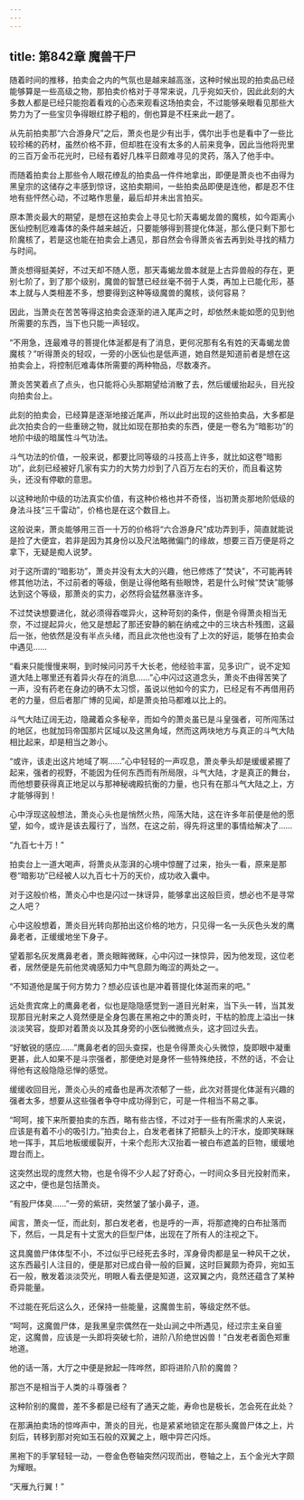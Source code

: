 ```yaml
---
---
---
```

title: 第842章 魔兽干尸
---



随着时间的推移，拍卖会之内的气氛也是越来越高涨，这种时候出现的拍卖品已经能够算是一些高级之物，那拍卖价格对于寻常来说，几乎宛如天价，因此此刻的大多数人都是已经只能抱着看戏的心态来观看这场拍卖会，不过能够亲眼看见那些大势力为了一些宝贝争得眼红脖子粗的，倒也算是不枉来此一趟了。

从先前拍卖那“六合游身尺”之后，萧炎也是少有出手，偶尔出手也是看中了一些比较珍稀的药材，虽然价格不菲，但却胜在没有太多的人前来竞争，因此当他将兜里的三百万金币花光时，已经有着好几株平日颇难寻见的灵药，落入了他手中。

而随着拍卖台上那些令人眼花缭乱的拍卖品一件件地拿出，即便是萧炎也不由得为黑皇宗的这储存之丰感到惊讶，这拍卖期间，一些拍卖品即便是连他，都是忍不住地有些怦然心动，不过略作思量，最后却并未出言拍买。

原本萧炎最大的期望，是想在这拍卖会上寻见七阶天毒蝎龙兽的魔核，如今距离小医仙控制厄难毒体的条件越来越近，只要能够得到菩提化体涎，那么便只剩下那七阶魔核了，若是这也能在拍卖会上遇见，那自然会令得萧炎省去再到处寻找的精力与时间。

萧炎想得挺美好，不过天却不随人愿，那天毒蝎龙兽本就是上古异兽般的存在，更别七阶了，到了那个级别，魔兽的智慧已经丝毫不弱于人类，再加上已能化形，基本上就与人类相差不多，想要得到这种等级魔兽的魔核，谈何容易？

因此，当萧炎在苦苦等得这拍卖会逐渐的进入尾声之时，却依然未能如愿的见到他所需要的东西，当下也只能一声轻叹。

“不用急，连最难寻的菩提化体涎都是有了消息，更何况那有名有姓的天毒蝎龙兽魔核？”听得萧炎的轻叹，一旁的小医仙也是低声道，她自然是知道前者是想在这拍卖会上，将控制厄难毒体所需要的两种物品，尽数凑齐。

萧炎苦笑着点了点头，也只能将心头那期望给消散了去，然后缓缓抬起头，目光投向拍卖台上。

此刻的拍卖会，已经算是逐渐地接近尾声，所以此时出现的这些拍卖品，大多都是此次拍卖合的一些重磅之物，就比如现在那拍卖的东西，便是一卷名为“暗影功”的地阶中级的暗属性斗气功法。

斗气功法的价值，一般来说，都要比同等级的斗技高上许多，就比如这卷“暗影功”，此刻已经被好几家有实力的大势力炒到了八百万左右的天价，而且看这势头，还没有停歇的意思。

以这种地阶中级的功法真实价值，有这种价格也并不奇怪，当初萧炎那地阶低级的身法斗技“三千雷动”，价格也是在这个数目上。

这般说来，萧炎能够用三百一十万的价格将“六合游身尺”成功弄到手，简直就能说是捡了大便宜，若非是因为其身份以及尺法略微偏门的缘故，想要三百万便是将之拿下，无疑是痴人说梦。

对于这所谓的“暗影功”，萧炎并没有太大的兴趣，他已修炼了“焚诀”，不可能再转修其他功法，不过前者的等级，倒是让得他略有些眼馋，若是什么时候“焚诀”能够达到这个等级，那萧炎的实力，必然将会猛然暴涨许多。

不过焚诀想要进化，就必须得吞噬异火，这种苛刻的条件，倒是令得萧炎相当无奈，不过提起异火，他又是想起了那还安静的躺在纳戒之中的三块古朴残图，这最后一张，他依然是没有半点头绪，而且此次他也没有了上次的好运，能够在拍卖会中遇见……

“看来只能慢慢来啊，到时候问问苏千大长老，他经验丰富，见多识广，说不定知道大陆上哪里还有着异火存在的消息……”心中闪过这道念头，萧炎不由得苦笑了一声，没有药老在身边的确不太习惯，虽说以他如今的实力，已经足有不再借用药老的力量，但后者那广博的见闻，却是萧炎拍马都难以比上的。

斗气大陆辽阔无边，隐藏着众多秘辛，而如今的萧炎虽已是斗皇强者，可所闯荡过的地区，也就加玛帝国那片区域以及这黑角域，然而这两块地方与真正的斗气大陆相比起来，却是相当之渺小。

“或许，该走出这片地域了啊……”心中轻轻的一声叹息，萧炎拳头却是缓缓紧握了起来，强者的视野，不能因为任何东西而有所局限，斗气大陆，才是真正的舞台，而他想要获得真正地足以与那神秘魂殿抗衡的力量，也只有在那斗气大陆之上，方才能够得到！

心中浮现这般想法，萧炎心头也是悄然火热，闯荡大陆，这在许多年前便是他的愿望，如今，或许是该去履行了，当然，在这之前，得先将这里的事情给解决了……

“九百七十万！”

拍卖台上一道大喝声，将萧炎从澎湃的心境中惊醒了过来，抬头一看，原来是那卷“暗影功”已经被人以九百七十万的天价，成功收入囊中。

对于这般价格，萧炎心中也是闪过一抹讶异，能够拿出这般巨资，想必也不是寻常之人吧？

心中这般想着，萧炎目光转向那拍出这价格的地方，只见得一名一头灰色头发的鹰鼻老者，正缓缓地坐下身子。

望着那名灰发鹰鼻老者，萧炎眼眸微眯，心中闪过一抹惊异，因为他发现，这位老者，居然便是先前他灵魂感知力中气息颇为晦涩的两处之一。

“不知道他是属于何方势力？想必应该也是冲着菩提化体涎而来的吧。”

远处贵宾席上的鹰鼻老者，似也是隐隐感觉到一道目光射来，当下头一转，当其发现那目光射来之人竟然便是全身包裹在黑袍之中的萧炎时，干枯的脸庞上溢出一抹淡淡笑容，旋即对着萧炎以及其身旁的小医仙微微点头，这才回过头去。

“好敏锐的感应……”鹰鼻老者的回头查探，也是令得萧炎心头微惊，旋即眼中凝重更甚，此人如果不是斗宗强者，那便绝对是身怀一些特殊绝技，不然的话，不会让得他有这般隐隐忌惮的感觉。

缓缓收回目光，萧炎心头的戒备也是再次浓郁了一些，此次对菩提化体涎有兴趣的强者太多，想要从这些强者争夺中成功得到它，可是一件相当不易之事。

“呵呵，接下来所要拍卖的东西，略有些古怪，不过对于一些有所需求的人来说，应该是有着不小的吸引力。”拍卖台上，白发老者抹了把额头上的汗水，旋即笑眯眯地一挥手，其后地板缓缓裂开，十来个彪形大汉抬着一被白布遮盖的巨物，缓缓地蹬台而上。

这突然出现的庞然大物，也是令得不少人起了好奇心，一时间众多目光投射而来，这之中，便也是包括萧炎。

“有股尸体臭……”一旁的紫研，突然皱了皱小鼻子，道。

闻言，萧炎一怔，而此刻，那白发老者，也是呼的一声，将那遮掩的白布扯落而下，然后，一具足有十丈宽大的巨型尸体，出现在了所有人的注视之下。

这具魔兽尸体体型不小，不过似乎已经死去多时，浑身骨肉都是呈一种风干之状，这东西最引人注目的，便是那对已成白骨一般的巨翼，这时巨翼颇为奇异，宛如玉石一般，散发着淡淡荧光，明眼人看去便是知道，这双翼之内，竟然还蕴含了某种奇异能量。

不过能在死后这么久，还保持一些能量，这魔兽生前，等级定然不低。

“呵呵，这魔兽尸体，是我黑皇宗偶然在一处山涧之中所遇见，经过宗主亲自鉴定，这魔兽，应该是一头即将突破七阶，进阶八阶绝世凶兽！”白发老者面色郑重地道。

他的话一落，大厅之中便是掀起一阵哗然，即将进阶八阶的魔兽？

那岂不是相当于人类的斗尊强者？

这种阶别的魔兽，差不多都是已经有了通天之能，寿命也是极长，怎会死在此处？

在那满拍卖场的惊哗声中，萧炎的目光，也是紧紧地锁定在那头魔兽尸体之上，片刻后，转移到那对宛如玉石般的双翼之上，眼中异芒闪烁。

黑袍下的手掌轻轻一动，一卷金色卷轴突然闪现而出，卷轴之上，五个金光大字颇为耀眼。

“天雁九行翼！”
